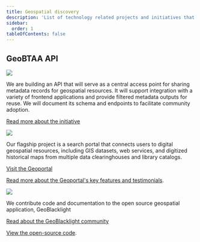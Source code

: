 ```yaml
---
title: Geospatial discovery
description: 'List of technology related projects and initiatives that the BTAA-GIN creates or contributes to'
sidebar:
  order: 1
tableOfContents: false
---
```





<CardGrid>
<Card title="GeoBTAA API">

<h2>GeoBTAA API</h2>

![](@images/strategic-tech-plan.png)

We are building an API that will serve as a central access point for sharing metadata records for geospatial resources. It will support integration with a variety of frontend applications and provide filtered metadata outputs for reuse. We will document its schema and endpoints to facilitate community adoption.

[<Icon name="external" class='inline-icon'/> Read more about the initiative](https://gin.btaa.org/ld/)
</Card>


<Card title="BTAA Geoportal">

![](@images/geoportal-homepage.png)

Our flagship project is a search portal that connects users to digital geospatial resources, including GIS datasets, web services, and digitized historical maps from multiple data clearinghouses and library catalogs. 

[<Icon name="external" class='inline-icon'/> Visit the Geoportal](https://geo.btaa.org)

[<Icon name="external" class='inline-icon'/> Read more about the Geoportal's key features and testimonials](geoportal.md).

</Card>

<Card title="GeoBlacklight">

![](@images/geoblacklight-logo.png)

We contribute code and documentation to the open source geospatial application, GeoBlacklight

[<Icon name="external" class='inline-icon'/> Read about the GeoBlacklight community](https://geoblacklight.org)

[<Icon name="external" class='inline-icon'/> View the open-source code](https://github.com/geoblacklight/geoblacklight).
</Card>


</CardGrid>

